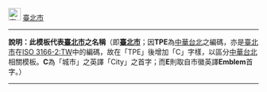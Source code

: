 [[File:emblem of Taipei City.svg|25px|border|臺北市市徽]] [[臺北市]]<noinclude>
----
'''說明：此模板代表[[臺北市]]之名稱'''（即'''[[臺北市]]'''；因'''TPE'''為[[中華台北]]之編碼，亦是[[臺北市]]在[[ISO 3166-2:TW]]中的編碼，故在「TPE」後增加「C」字樣，以區分[[中華台北]]相關模板。'''C'''為「城市」之英譯「City」之首字；而'''E'''則取自市徽英譯'''Emblem'''首字。）
----
{{Taipei City-all}}
[[Category:臺北市模板|{{PAGENAME}}]]
</noinclude>